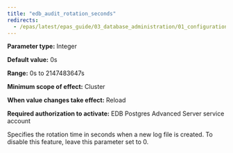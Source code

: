 ```yaml
---
title: "edb_audit_rotation_seconds"
redirects:
  - /epas/latest/epas_guide/03_database_administration/01_configuration_parameters/03_configuration_parameters_by_functionality/07_auditing_settings/06_edb_audit_rotation_seconds/ #generated for docs/epas/reorg-role-use-case-mode
---
```


<div id="edb_audit_rotation_seconds" class="registered_link"></div>

**Parameter type:** Integer

**Default value:** 0s

**Range:** 0s to 2147483647s

**Minimum scope of effect:** Cluster

**When value changes take effect:** Reload

**Required authorization to activate:** EDB Postgres Advanced Server service account

Specifies the rotation time in seconds when a new log file is created. To disable this feature, leave this parameter set to 0.
